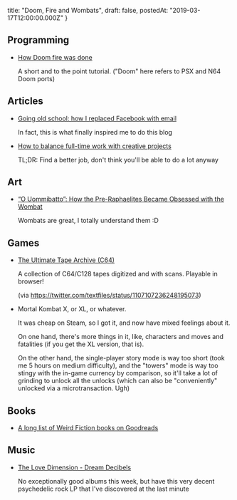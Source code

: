   title: "Doom, Fire and Wombats",
  draft: false,
  postedAt: "2019-03-17T12:00:00.000Z"
}

## Programming

- [How Doom fire was done](http://fabiensanglard.net/doom_fire_psx/)

  A short and to the point tutorial. ("Doom" here refers to PSX and N64 Doom ports)

## Articles

- [Going old school: how I replaced Facebook with email](https://blog.chaddickerson.com/2019/01/09/replacing-facebook/)

  In fact, this is what finally inspired me to do this blog

- [How to balance full-time work with creative projects](https://thecreativeindependent.com/guides/how-to-balance-full-time-work-with-creative-projects/)

  TL;DR: Find a better job, don't think you'll be able to do a lot anyway

## Art

- [“O Uommibatto”: How the Pre-Raphaelites Became Obsessed with the Wombat](https://publicdomainreview.org/2019/01/10/how-the-pre-raphaelites-became-obsessed-with-the-wombat/)

  Wombats are great, I totally understand them :D

## Games

- [The Ultimate Tape Archive (C64)](https://archive.org/details/ultimatetapearchive)

  A collection of C64/C128 tapes digitized and with scans. Playable in browser!

  (via https://twitter.com/textfiles/status/1107107236248195073)

- Mortal Kombat X, or XL, or whatever.

  It was cheap on Steam, so I got it, and now have mixed feelings about it.

  On one hand, there's more things in it, like, characters and moves and fatalities (if you get the XL version, that is).

  On the other hand, the single-player story mode is way too short (took me 5 hours on medium difficulty), and the "towers" mode is way too stingy with the in-game currency by comparison, so it'll take a lot of grinding to unlock all the unlocks (which can also be "conveniently" unlocked via a microtransaction. Ugh)

## Books

- [A long list of Weird Fiction books on Goodreads](https://www.goodreads.com/list/show/16961.Best_Weird_Fiction_Books)

## Music

- [The Love Dimension - Dream Decibels](https://thelovedimension.bandcamp.com/album/dream-decibels)

  No exceptionally good albums this week, but have this very decent psychedelic rock LP that I've discovered at the last minute
